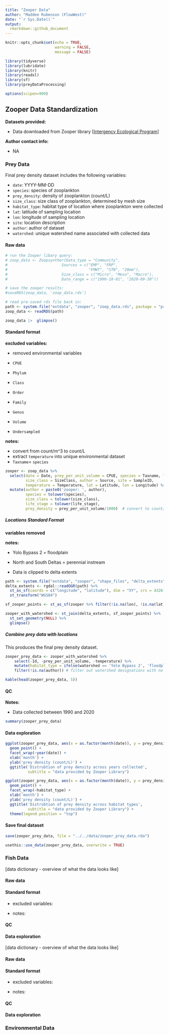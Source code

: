 ```yaml
---
title: "Zooper Data"
author: "Maddee Rubenson (FlowWest)"
date: "`r Sys.Date()`"
output:
  rmarkdown::github_document
---
```


```r
knitr::opts_chunk$set(echo = TRUE,
                      warning = FALSE, 
                      message = FALSE)

library(tidyverse)
library(lubridate)
library(knitr)
library(readxl)
library(sf)
library(preyDataProcessing)

options(scipen=999)
```

## Zooper Data Standardization

**Datasets provided:**

-   Data downloaded from Zooper library [[Intergency Ecological Program](https://github.com/InteragencyEcologicalProgram/zooper)]

**Author contact info:**

-   NA

### Prey Data

Final prey density dataset includes the following variables:

-   `date`: YYYY-MM-DD
-   `species`: species of zooplankton
-   `prey_density`: density of zooplankton (count/L)
-   `size_class`: size class of zooplankton, determined by mesh size
-   `habitat_type`: habitat type of location where zooplankton were collected
-   `lat`: latitude of sampling location
-   `lon`: longitude of sampling location
-   `site`: location description
-   `author`: author of dataset
-   `watershed`: unique watershed name associated with collected data

#### Raw data

```r

# run the Zooper libary query: 
# zoop_data <- Zoopsynther(Data_type = "Community", 
#                        Sources = c("EMP", "FRP", 
#                                    "FMWT", "STN", "20mm"), 
#                        Size_class = c("Micro", "Meso", "Macro"), 
#                        Date_range = c("1990-10-01", "2020-09-30"))

# save the zooper results: 
#saveRDS(zoop_data, 'zoop_data.rds')

# read pre-saved rds file back in:
path <- system.file("extdata", "zooper", "zoop_data.rds", package = "preyDataProcessing")
zoop_data <- readRDS(path) 

zoop_data |>  glimpse()

```

#### Standard format

**excluded variables:**

-   removed environmental variables

-   `CPUE`

-   `Phylum`

-   `Class`

-   `Order`

-   `Family`

-   `Genus`

-   `Volume`

-   `Undersampled`

**notes:**

-   convert from count/m\^3 to count/L
-   extract `temperature` into unique environmental dataset
-   `Taxname`= `species`

```r
zooper <- zoop_data %>%
  select(date = Date, prey_per_unit_volume = CPUE, species = Taxname, life_stage = Lifestage,
         size_class = SizeClass, author = Source, site = SampleID, 
         temperature = Temperature, lat = Latitude, lon = Longitude) %>% 
  mutate(author = paste0('zooper: ', author), 
         species = tolower(species), 
         size_class = tolower(size_class), 
         life_stage = tolower(life_stage), 
         prey_density = prey_per_unit_volume/1000)  # convert to count/L from count/m^3
```

##### Locations Standard Format

**variables removed**

**notes:**

-   Yolo Bypass 2 = floodplain

-   North and South Deltas = perennial instream

-   Data is clipped to delta extents

```r
path <- system.file("extdata", "zooper", "shape_files", "delta_extents", "HabitatExtentsForCorreigh.shp", package = "preyDataProcessing")
delta_extents <- rgdal::readOGR(path) %>%
  st_as_sf(coords = c("longitude", "latitude"), dim = "XY", crs = 4326) %>%
  st_transform("WGS84")

sf_zooper_points <- st_as_sf(zooper %>% filter(!is.na(lon), !is.na(lat)), coords = c('lon', 'lat'), crs = 4326, remove = FALSE)

zooper_with_watershed <- st_join(delta_extents, sf_zooper_points) %>%
  st_set_geometry(NULL) %>%
  glimpse()


```

##### Combine prey data with locations

This produces the final prey density dataset.

```r

zooper_prey_data <- zooper_with_watershed %>%
    select(-Id, -prey_per_unit_volume, -temperature) %>%
    mutate(habitat_type = ifelse(watershed == 'Yolo Bypass 2', 'floodplain', 'perennial instream')) %>%
    filter(!is.na(author)) # filter out watershed designations with no intersection

kable(head(zooper_prey_data, 5))

```

#### QC

**Notes:**

-   Data collected between 1990 and 2020

```r
summary(zooper_prey_data)
```

#### Data exploration

```r
ggplot(zooper_prey_data, aes(x = as.factor(month(date)), y = prey_density)) + 
  geom_point() + 
  facet_wrap(~year(date)) + 
  xlab('month') +
  ylab('prey density (count/L)') + 
  ggtitle('Distrubtion of prey density across years collected', 
          subtitle = "data provided by Zooper Library") 

ggplot(zooper_prey_data, aes(x = as.factor(month(date)), y = prey_density)) +
  geom_point() +
  facet_wrap(~habitat_type) +
  xlab('month') +
  ylab('prey density (count/L)') +
  ggtitle('Distrubtion of prey density across habitat types',
          subtitle = "data provided by Zooper Library") +
  theme(legend.position = "top")

```

#### Save final dataset

```r

save(zooper_prey_data, file = "../../data/zooper_prey_data.rda")

usethis::use_data(zooper_prey_data, overwrite = TRUE)

```

### Fish Data

[data dictionary - overview of what the data looks like]

#### Raw data

#### Standard format

-   excluded variables:

-   notes:

#### QC

#### Data exploration

[data dictionary - overview of what the data looks like]

#### Raw data

#### Standard format

-   excluded variables:

-   notes:

#### QC

#### Data exploration

### Environmental Data
